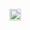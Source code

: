 [[File:Symbol dot dot dot.svg|20px|alt=(...)|link=]]&nbsp;'''{{{1|-{吐槽}-}}}'''<noinclude>
{{Documentation}}
</noinclude>